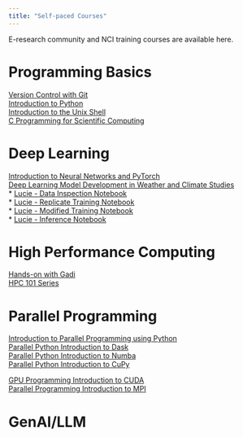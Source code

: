 ```yaml
---
title: "Self-paced Courses"
---
```

E-research community and NCI training courses are available here.

# Programming Basics
[Version Control with Git](https://swcarpentry.github.io/git-novice/ )  
[Introduction to Python](https://swcarpentry.github.io/python-novice-gapminder/ )  
[Introduction to the Unix Shell](https://swcarpentry.github.io/shell-novice/ )  
[C Programming for Scientific Computing](https://c-programming-for-scientific-computing.readthedocs.io/en/latest/index.html )   

# Deep Learning
[Introduction to Neural Networks and PyTorch](https://intro-to-pytorch.readthedocs.io/en/latest/)  
[Deep Learning Model Development in Weather and Climate Studies](https://opus.nci.org.au/x/CIA8Gw)  
* [Lucie - Data Inspection Notebook](dlweather/1_data_inspection.ipynb)  
* [Lucie - Replicate Training Notebook](dlweather/2_replicate_training.ipynb)  
* [Lucie - Modified Training Notebook](dlweather/3_modified_training.ipynb)  
* [Lucie - Inference Notebook](dlweather/4_inference_10y_rollout.ipynb)   

# High Performance Computing
[Hands-on with Gadi](https://handson-with-gadi.readthedocs.io/en/latest/)  
[HPC 101 Series](https://hpc101.readthedocs.io/en/latest/)  

# Parallel Programming
[Introduction to Parallel Programming using Python](https://intro-to-parallel-programming.readthedocs.io/en/latest/)  
[Parallel Python Introduction to Dask](https://intro-to-dask.readthedocs.io/en/latest/)  
[Parallel Python Introduction to Numba](https://intro-to-numba.readthedocs.io/en/latest/)  
[Parallel Python Introduction to CuPy](https://intro-to-cupy.readthedocs.io/en/latest/index.html)  

[GPU Programming Introduction to CUDA](https://intro-to-cuda.readthedocs.io/en/latest/)  
[Parallel Programming Introduction to MPI](https://demo-readdoc-mpi.readthedocs.io/en/latest/)   

# GenAI/LLM
